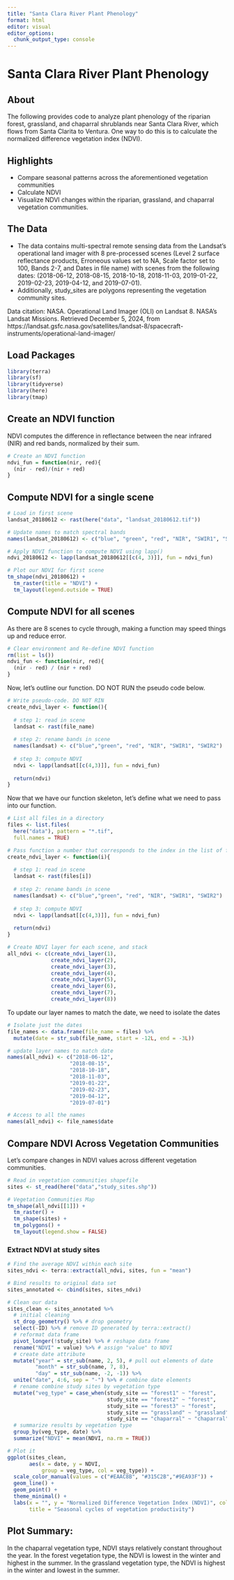 ```yaml
---
title: "Santa Clara River Plant Phenology"
format: html
editor: visual
editor_options: 
  chunk_output_type: console
---
```


# Santa Clara River Plant Phenology

## About

The following provides code to analyze plant phenology of the riparian forest, grassland, and chaparral shrublands near Santa Clara River, which flows from Santa Clarita to Ventura. One way to do this is to calculate the normalized difference vegetation index (NDVI).

## Highlights

-   Compare seasonal patterns across the aforementioned vegetation communities
-   Calculate NDVI
-   Visualize NDVI changes within the riparian, grassland, and chaparral vegetation communities.

## The Data

-   The data contains multi-spectral remote sensing data from the Landsat's operational land imager with 8 pre-processed scenes (Level 2 surface reflectance products, Erroneous values set to NA, Scale factor set to 100, Bands 2-7, and Dates in file name) with scenes from the following dates: (2018-06-12, 2018-08-15, 2018-10-18, 2018-11-03, 2019-01-22, 2019-02-23, 2019-04-12, and 2019-07-01).
-   Additionally, study_sites are polygons representing the vegetation community sites.

Data citation: NASA. Operational Land Imager (OLI) on Landsat 8. NASA's Landsat Missions. Retrieved December 5, 2024, from https://landsat.gsfc.nasa.gov/satellites/landsat-8/spacecraft-instruments/operational-land-imager/

## Load Packages

```r
library(terra)
library(sf)
library(tidyverse)
library(here)
library(tmap)
```

## Create an NDVI function

NDVI computes the difference in reflectance between the near infrared (NIR) and red bands, normalized by their sum.

```r
# Create an NDVI function
ndvi_fun = function(nir, red){
  (nir - red)/(nir + red)
}
```

## Compute NDVI for a single scene

```r
# Load in first scene
landsat_20180612 <- rast(here("data", "landsat_20180612.tif"))

# Update names to match spectral bands
names(landsat_20180612) <- c("blue", "green", "red", "NIR", "SWIR1", "SWIR2")

# Apply NDVI function to compute NDVI using lapp()
ndvi_20180612 <- lapp(landsat_20180612[[c(4, 3)]], fun = ndvi_fun)
```

```r
# Plot our NDVI for first scene
tm_shape(ndvi_20180612) +
  tm_raster(title = "NDVI") +
  tm_layout(legend.outside = TRUE)
```

## Compute NDVI for all scenes

As there are 8 scenes to cycle through, making a function may speed things up and reduce error.

```r
# Clear environment and Re-define NDVI function
rm(list = ls())  
ndvi_fun <- function(nir, red){
  (nir - red) / (nir + red)
}
```

Now, let's outline our function. DO NOT RUN the pseudo code below.

```r
# Write pseudo-code. DO NOT RIN
create_ndvi_layer <- function(){
  
  # step 1: read in scene
  landsat <- rast(file_name)
  
  # step 2: rename bands in scene
  names(landsat) <- c("blue","green", "red", "NIR", "SWIR1", "SWIR2")
  
  # step 3: compute NDVI
  ndvi <- lapp(landsat[[c(4,3)]], fun = ndvi_fun)
  
  return(ndvi)
}
```

Now that we have our function skeleton, let's define what we need to pass into our function.

```r
# List all files in a directory
files <- list.files(
  here("data"), pattern = "*.tif", 
  full.names = TRUE)
```

```r
# Pass function a number that corresponds to the index in the list of file names
create_ndvi_layer <- function(i){
  
  # step 1: read in scene
  landsat <- rast(files[i])
  
  # step 2: rename bands in scene
  names(landsat) <- c("blue","green", "red", "NIR", "SWIR1", "SWIR2")
  
  # step 3: compute NDVI
  ndvi <- lapp(landsat[[c(4,3)]], fun = ndvi_fun)
  
  return(ndvi)
}
```

```r
# Create NDVI layer for each scene, and stack
all_ndvi <- c(create_ndvi_layer(1),
              create_ndvi_layer(2),
              create_ndvi_layer(3),
              create_ndvi_layer(4),
              create_ndvi_layer(5),
              create_ndvi_layer(6),
              create_ndvi_layer(7),
              create_ndvi_layer(8))
```

To update our layer names to match the date, we need to isolate the dates

```r
# Isolate just the dates
file_names <- data.frame(file_name = files) %>%
  mutate(date = str_sub(file_name, start = -12L, end = -3L))
```

```r
# update layer names to match date
names(all_ndvi) <- c("2018-06-12", 
                    "2018-08-15", 
                    "2018-10-18", 
                    "2018-11-03", 
                    "2019-01-22", 
                    "2019-02-23", 
                    "2019-04-12", 
                    "2019-07-01")
```

```r
# Access to all the names
names(all_ndvi) <- file_names$date
```

## Compare NDVI Across Vegetation Communities

Let's compare changes in NDVI values across different vegetation communities.

```r
# Read in vegetation communities shapefile
sites <- st_read(here("data","study_sites.shp"))
```

```r
# Vegetation Communities Map
tm_shape(all_ndvi[[1]]) +
  tm_raster() +
  tm_shape(sites) +
  tm_polygons() +
  tm_layout(legend.show = FALSE)
```

### Extract NDVI at study sites

```r
# Find the average NDVI within each site
sites_ndvi <- terra::extract(all_ndvi, sites, fun = "mean")

# Bind results to original data set
sites_annotated <- cbind(sites, sites_ndvi)
```

```r
# Clean our data
sites_clean <- sites_annotated %>%
  # initial cleaning
  st_drop_geometry() %>% # drop geometry
  select(-ID) %>% # remove ID generated by terra::extract()
  # reformat data frame
  pivot_longer(!study_site) %>% # reshape data frame
  rename("NDVI" = value) %>% # assign "value" to NDVI
  # create date attribute
  mutate("year" = str_sub(name, 2, 5), # pull out elements of date
         "month" = str_sub(name, 7, 8),
         "day" = str_sub(name, -2, -1)) %>%
  unite("date", 4:6, sep = "-") %>% # combine date elements
  # rename combine study sites by vegetation type
  mutate("veg_type" = case_when(study_site == "forest1" ~ "forest",
                                study_site == "forest2" ~ "forest",
                                study_site == "forest3" ~ "forest",
                                study_site == "grassland" ~ "grassland",
                                study_site == "chaparral" ~ "chaparral")) %>%
  # summarize results by vegetation type
  group_by(veg_type, date) %>%
  summarize("NDVI" = mean(NDVI, na.rm = TRUE))
```

```r
# Plot it
ggplot(sites_clean,
       aes(x = date, y = NDVI,
           group = veg_type, col = veg_type)) +
  scale_color_manual(values = c("#EAAC8B", "#315C2B","#9EA93F")) +
  geom_line() +
  geom_point() +
  theme_minimal() +
  labs(x = "", y = "Normalized Difference Vegetation Index (NDVI)", col = "Vegetation type",
       title = "Seasonal cycles of vegetation productivity") 
```

## Plot Summary:

In the chaparral vegetation type, NDVI stays relatively constant throughout the year. In the forest vegetation type, the NDVI is lowest in the winter and highest in the summer. In the grassland vegetation type, the NDVI is highest in the winter and lowest in the summer.
